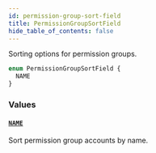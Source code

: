 ```yaml
---
id: permission-group-sort-field
title: PermissionGroupSortField
hide_table_of_contents: false
---
```


Sorting options for permission groups.

```graphql
enum PermissionGroupSortField {
  NAME
}
```

### Values

#### [`NAME`](#)

Sort permission group accounts by name.
